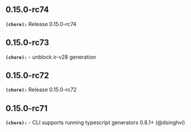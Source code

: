 ## 0.15.0-rc74
**`(chore):`** Release 0.15.0-rc74

## 0.15.0-rc73
**`(chore):`** - unblock ir-v28 generation

## 0.15.0-rc72
**`(chore):`** Release 0.15.0-rc72

## 0.15.0-rc71
**`(chore):`** - CLI supports running typescript generators 0.8.1+ (@dsinghvi)


